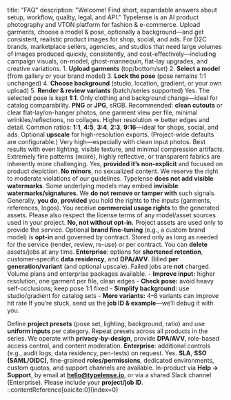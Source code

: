 title: "FAQ"
description: "Welcome! Find short, expandable answers about setup, workflow, quality, legal, and API."
<AccordionGroup> <Accordion title="What is Typelense?"> Typelense is an AI product photography and VTON platform for fashion & e-commerce. Upload garments, choose a model & pose, optionally a background—and get consistent, realistic product images for shop, social, and ads. </Accordion> <Accordion title="Who is Typelense for?"> For D2C brands, marketplace sellers, agencies, and studios that need large volumes of images produced quickly, consistently, and cost-effectively—including campaign visuals, on-model, ghost-mannequin, flat-lay upgrades, and creative variations. </Accordion> <Accordion title="What does a typical generation look like?"> 1. **Upload garments** (top/bottom/set) 2. **Select a model** (from gallery or your brand model) 3. **Lock the pose** (pose remains 1:1 unchanged) 4. **Choose background** (studio, location, gradient, or your own upload) 5. **Render & review variants** (batch/series supported) </Accordion> <Accordion title="Will the pose really remain unchanged?"> Yes. The selected pose is kept **1:1**. Only clothing and background change—ideal for catalog comparability. </Accordion> <Accordion title="Which file formats & quality should I upload?"> **PNG** or **JPG**, sRGB. Recommended: **clean cutouts** or clear flat-lay/on-hanger photos, one garment view per file, minimal wrinkles/reflections, no collages. Higher resolution ⇒ better edges and detail. </Accordion> <Accordion title="What aspect ratios & resolutions do I get?"> Common ratios: **1:1**, **4:5**, **3:4**, **2:3**, **9:16**—ideal for shops, social, and ads. Optional **upscale** for high-resolution exports. (Project-wide defaults are configurable.) </Accordion> <Accordion title="How accurate is garment fidelity (logos, patterns, fabrics)?"> Very high—especially with clean input photos. Best results with even lighting, visible texture, and minimal compression artifacts. Extremely fine patterns (moiré), highly reflective, or transparent fabrics are inherently more challenging. </Accordion> <Accordion title="Is underwear/swimwear allowed?"> Yes, **provided it’s non-explicit** and focused on product depiction. **No minors**, no sexualized content. We reserve the right to moderate violations of our guidelines. </Accordion> <Accordion title="What about watermarks/AI markings?"> Typelense **does not add visible watermarks**. Some underlying models may embed **invisible watermarks/signatures**. We **do not remove or tamper with** such signals. </Accordion> <Accordion title="Who owns the generated images?"> Generally, **you do**, **provided** you hold the rights to the inputs (garments, references, logos). You receive **commercial usage rights** to the generated assets. Please also respect the license terms of any model/asset sources used in your project. </Accordion> <Accordion title="Do you train on my uploads?"> **No, not without opt-in.** Project assets are used only to provide the service. Optional **brand fine-tuning** (e.g., a custom brand model) is **opt-in** and governed by contract. </Accordion> <Accordion title="Where is data processed & how long is it retained?"> Stored only as long as needed for the service (render, review, re-use) or per contract. You can **delete** assets/jobs at any time. **Enterprise**: options for **shortened retention**, customer-specific **data residency**, and **DPA/AVV**. </Accordion> <Accordion title="How are credits/pricing calculated?"> Billed **per generation/variant** (and optional upscale). Failed jobs are **not** charged. Volume plans and enterprise packages available. </Accordion> <Accordion title="What can I do if quality/fit isn’t right?"> - **Improve input:** higher resolution, one garment per file, clean edges - **Check pose:** avoid heavy self-occlusions; keep pose 1:1 fixed - **Simplify background:** use studio/gradient for catalog sets - **More variants:** 4–8 variants can improve hit rate
If you’re stuck, send us the **job ID & example**—we’ll debug it with you.

</Accordion> <Accordion title="How do I ensure series consistency (catalog look)?"> Define **project presets** (pose set, lighting, background, ratio) and use **uniform inputs** per category. Repeat presets across all products in the series. </Accordion> <Accordion title="Which compliance topics do you cover (EU AI Act, data protection)?"> We operate with **privacy-by-design**, provide **DPA/AVV**, role-based access control, and content moderation. **Enterprise**: additional controls (e.g., audit logs, data residency, pen-tests) on request. </Accordion> <Accordion title="Do you offer enterprise features (SLA, SSO, roles)?"> Yes. **SLA**, **SSO (SAML/OIDC)**, fine-grained **roles/permissions**, dedicated environments, custom quotas, and support channels are available. </Accordion> <Accordion title="How do I reach support?"> In-product via **Help → Support**, by email at <a href="mailto:hello@typelense.io"><strong>hello@typelense.io</strong></a>, or via a shared Slack channel (Enterprise). Please include your **project/job ID**. </Accordion> </AccordionGroup> ::contentReference[oaicite:0]{index=0}